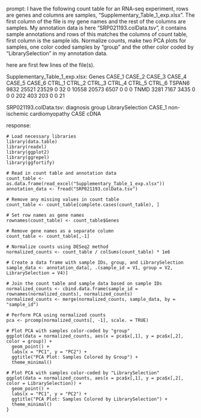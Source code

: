prompt:
I have the following count table for an RNA-seq experiment, rows are genes and columns are samples, "Supplementary_Table_1_exp.xlsx". The first column of the file is my gene names and the rest of the columns are samples. My annotation data is here  "SRP021193.colData.tsv", it contains sample annotations and rows of this matches the columns of count table, first column is the sample ids. Normalize counts, make two PCA plots for samples, one color coded samples by "group" and the other color coded by "LibrarySelection" in my annotation data.

here are first few lines of the file(s).

Supplementary_Table_1_exp.xlsx:
Genes	CASE_1	CASE_2	CASE_3	CASE_4	CASE_5	CASE_6	CTRL_1	CTRL_2	CTRL_3	CTRL_4	CTRL_5	CTRL_6
TSPAN6	9832	25521	23529	0	32	0	10558	20573	6507	0	0	 0
TNMD	3281	 7167	 3435	0	 0	0	  202	  403	 203	0	0	21


SRP021193.colData.tsv:
diagnosis	group	LibrarySelection
CASE_1	non-ischemic cardiomyopathy	CASE	cDNA


response:
```
# Load necessary libraries
library(data.table)
library(readxl)
library(ggplot2)
library(ggrepel)
library(ggfortify)

# Read in count table and annotation data
count_table <- as.data.frame(read_excel("Supplementary_Table_1_exp.xlsx"))
annotation_data <- fread("SRP021193.colData.tsv")

# Remove any missing values in count table
count_table <- count_table[complete.cases(count_table), ]

# Set row names as gene names
rownames(count_table) <- count_table$Genes

# Remove gene names as a separate column
count_table <- count_table[,-1]

# Normalize counts using DESeq2 method
normalized_counts <- count_table / colSums(count_table) * 1e6

# Create a data frame with sample IDs, group, and LibrarySelection
sample_data <- annotation_data[, .(sample_id = V1, group = V2, LibrarySelection = V4)]

# Join the count table and sample data based on sample IDs
normalized_counts <- cbind.data.frame(sample_id = rownames(normalized_counts), normalized_counts)
normalized_counts <- merge(normalized_counts, sample_data, by = "sample_id")

# Perform PCA using normalized counts
pca <- prcomp(normalized_counts[, -1], scale. = TRUE)

# Plot PCA with samples color-coded by "group"
ggplot(data = normalized_counts, aes(x = pca$x[,1], y = pca$x[,2], color = group)) +
  geom_point() +
  labs(x = "PC1", y = "PC2") +
  ggtitle("PCA Plot: Samples Colored by Group") +
  theme_minimal()

# Plot PCA with samples color-coded by "LibrarySelection"
ggplot(data = normalized_counts, aes(x = pca$x[,1], y = pca$x[,2], color = LibrarySelection)) +
  geom_point() +
  labs(x = "PC1", y = "PC2") +
  ggtitle("PCA Plot: Samples Colored by LibrarySelection") +
  theme_minimal()
}
```
